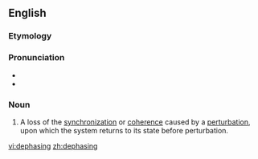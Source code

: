 ==English==

===Etymology===
{{prefix|de|phasing|lang=en}}

===Pronunciation===
* {{IPA|diˈfeɪzɪŋ|lang=en}}
* {{rhymes|eɪzɪŋ|lang=en}}

===Noun===
{{en-noun}}
{{wikipedia}}

# {{lb|en|quantum mechanics|medical imaging}} A loss of the [[synchronization]] or [[coherence]] caused by a [[perturbation]], upon which the system returns to its state before perturbation.

[[vi:dephasing]]
[[zh:dephasing]]